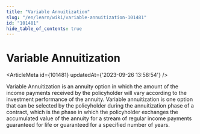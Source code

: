```yaml
---
title: "Variable Annuitization"
slug: "/en/learn/wiki/variable-annuitization-101481"
id: "101481"
hide_table_of_contents: true
---
```



# Variable Annuitization

<ArticleMeta id={101481} updatedAt={'2023-09-26 13:58:54'} />
<div className='border-solid border-b border-t-0 my-4 border-[var(--ifm-color-gray-300)]' />

Variable Annuitization is an annuity option in which the amount of the income payments received by the policyholder will vary according to the investment performance of the annuity. Variable annuitization is one option that can be selected by the policyholder during the annuitization phase of a contract, which is the phase in which the policyholder exchanges the accumulated value of the annuity for a stream of regular income payments guaranteed for life or guaranteed for a specified number of years.
